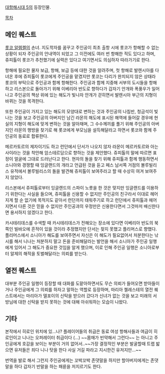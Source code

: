 [[대항해시대 5]]의 등장인물.

[[목차]]
== 메인 퀘스트 ==
[[롯코 알렘켈]]의 손녀. 지도학자를 꿈꾸고 주인공이 최초 출항 시에 롯코가 항해할 수 없는 상황이 되자 주인공의 안내역이 되었고 그 이전에도 여러 번 항해한 적도 있다고 하며, 쥬피톨이 롯코가 추천했기에 실력은 있다고 여기면서도 의심하자 따라가기로 한다.

항해에 필요한 물자 보급, 항해, 보급 등에 대한 것을 알려주며, 첫 항해로 발렌시아를 다녀온 후에 쥬피톨이 롯코에게 주인공을 맡겼지만 롯코는 다리가 완치되지 않은 상태라 롯코의 부탁으로 주인공과 함께 항해한다. 주인공과 함께 지중해 서부의 도시들을 항해하고 리스본으로 돌아가기 위해 이베리아 반도로 향하다가 갑자기 안개와 폭풍우가 일어나고 주인공의 책상 위에 있는 해도가 빛나자 안개가 걷히면서 발렌시아 부근의 지형이 바뀌는 것을 목격한다.

또한 주인공이 가지고 있는 해도의 모양대로 변하는 것과 주인공의 나침반, 청금석이 빛나는 것을 보고 주인공의 아버지인 남긴 라몬의 해도에 표시된 해역에 들어갈 경우에 현실의 지형이 해도에 맞게 변하는 것을 알아채며, 그 수수께끼를 풀기 위해 주인공의 아버지인 라몬의 행방을 찾기로 해 롯코에게 부모님을 설득해달라고 하면서 롯코와 함께 주인공의 동료로 합류한다.

메르카토르의 제자이기도 하고 런던에서 단서가 나오지 않자 라몬이 메르카토르와 아는 사이라는 것을 착안해 암스테르담으로 향하는 것을 제안했다. 쥬피톨의 말에 따르면 표정이 얼굴에 그대로 드러난다고 한다. 현자의 돌을 찾기 위해 쥬피톨과 함께 행동하면서 소니아와 경쟁할 때 잉글랜드의 개라고 언급된 것을 듣고 페스 남서쪽 거점의 볼루빌리스 유적에서 볼루빌리스의 돌을 발견해 쥬피톨이 보여주라고 할 때 수상히 여겨 보여주지 않았다.

리스본에서 쥬피톨로부터 잉글랜드의 스파이 노릇을 한 것은 맞지만 잉글랜드를 이용하기 위한다는 사실을 들으며, 쥬피톨을 신용할 수 없지만 주인공의 친구라서 이대로 헤어지게 할 순 없기에 목적지도 같아서 런던까지 태워주기로 하고 런던에서 쥬피톨과 헤어지면서 다른 것은 믿을 수 없지만 주인공과의 우정만은 신용한다면서 그것마저 배신한다면 용서하지 않겠다고 한다.

카시테리데스를 수색할 때 카시테리데스가 전해오는 장소에 있다면 이베리아 반도의 북쪽인 빌바오에 흔적이 있을 것이라 추정했지만 단서는 찾지 못했고 플리머스로 향했다. 플리머스에서 소니아가 해도를 보여주면서 자신은 이 해도가 필요없어서 처분한다는 낚시를 해서 니나는 처분하지 말고 돈을 준비해달라는 발언을 해서 소니아가 주인공 일행에게 있어서 그 해도가 중요한 것임을 알게 했으며, 이로 인해 주인공 일행은 소니아로부터 알제의 해적을 토벌해달라는 의뢰를 받는다.

== 열전 퀘스트 ==
대부분 주인공 일행이 등장할 때 대화를 도맡아하면서도 무슨 의뢰가 들어오면 받아들이거나 주인공에게 그 의뢰를 하자고 말하는 역할로 등장하며, 마리아 첼레스테의 열전 퀘스트에서는 마리아가 델포이의 신탁을 받으러 갔다가 신녀가 없는 것을 보고 미래의 서방님에 대한 신탁을 받지 못하는 것에 대해 아쉬워하는 모습이 나왔다.

== 기타 ==
본작에서 히로인 위치에 있...나? 플레이어들의 취급은 동료 여성 항해사들과 여급이 히로인이고 니나는 오퍼레이터 취급이다 (...) ~~몸매가 빈약해서 그런다~~  는 아니고 주인공에게 호감을 보이는 부분이 거의 없어서..~~가장 결정적인 부분은 발굴할때 트랩 밟으면 유저들은 죄다 니나 탓을 한다 사실 거길 파라고 지시한건 유저지만...~~

번역을 발로 해서 그런지 주인공에게는 꼬박꼬박 존댓말을 하지만 할아버지에게는 존댓말을 하다 갑자기 반말을 하는 패륜을 저지르기도 한다.
